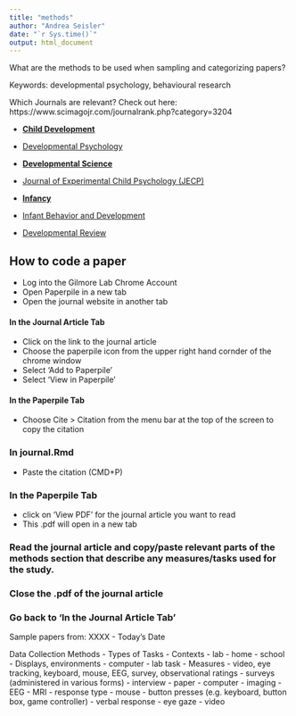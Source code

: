 ```yaml
---
title: "methods"
author: "Andrea Seisler"
date: "`r Sys.time()`"
output: html_document
---
```


What are the methods to be used when sampling and categorizing papers?

Keywords: developmental psychology, behavioural research

Which Journals are relevant? Check out here: https://www.scimagojr.com/journalrank.php?category=3204

  - [**Child Development**](https://onlinelibrary.wiley.com/journal/14678624)
  - [Developmental Psychology](http://www.apa.org/pubs/journals/dev/index.aspx)
  - [**Developmental Science**](https://onlinelibrary.wiley.com/journal/14677687)
  - [Journal of Experimental Child Psychology (JECP)](https://www.journals.elsevier.com/journal-of-experimental-child-psychology)
  - [**Infancy**](https://onlinelibrary.wiley.com/journal/15327078)
  - [Infant Behavior and Development](https://www.journals.elsevier.com/infant-behavior-and-development)
  
  - [Developmental Review](https://www.sciencedirect.com/journal/developmental-review)


## How to code a paper

- Log into the Gilmore Lab Chrome Account
- Open Paperpile in a new tab
- Open the journal website in another tab

#### In the Journal Article Tab
- Click on the link to the journal article
- Choose the paperpile icon from the upper right hand cornder of the chrome window
- Select 'Add to Paperpile'
- Select 'View in Paperpile'

#### In the Paperpile Tab
- Choose Cite > Citation from the menu bar at the top of the screen to copy the citation

### In journal.Rmd
- Paste the citation (CMD+P)

### In the Paperpile Tab
- click on 'View PDF' for the journal article you want to read
- This .pdf will open in a new tab

### Read the journal article and copy/paste relevant parts of the methods section that describe any measures/tasks used for the study.

### Close the .pdf of the journal article

### Go back to 'In the Journal Article Tab'








Sample papers from: XXXX - Today's Date

Data Collection Methods - Types of Tasks
- Contexts
  - lab
  - home
  - school
- Displays, environments
  - computer
  - lab task
- Measures
  - video, eye tracking, keyboard, mouse, EEG, survey, observational ratings
- surveys (administered in various forms)
  - interview
  - paper
  - computer
- imaging
  - EEG
  - MRI
- response type
  - mouse
  - button presses (e.g. keyboard, button box, game controller)
  - verbal response
  - eye gaze
- video


